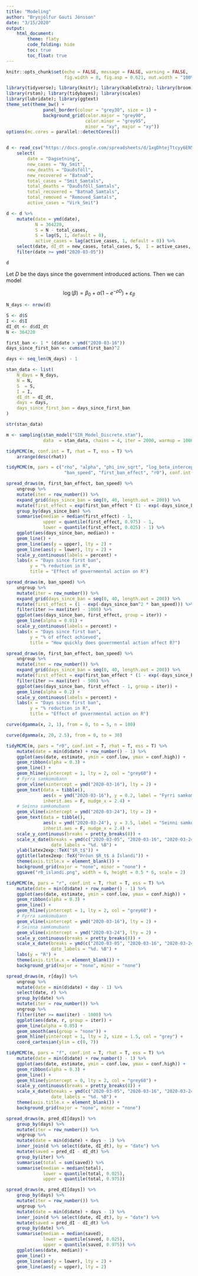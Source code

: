 ```yaml
---
title: "Modeling"
author: "Brynjólfur Gauti Jónsson"
date: "3/15/2020"
output: 
    html_document:
        theme: flaty
        code_folding: hide
        toc: true
        toc_float: true
---
```


```r
knitr::opts_chunk$set(echo = FALSE, message = FALSE, warning = FALSE, 
                      fig.width = 8, fig.asp = 0.621, out.width = "100%")
```

```r
library(tidyverse); library(knitr); library(kableExtra); library(broom); library(cowplot); 
library(rstan); library(tidybayes); library(scales)
library(lubridate); library(ggtext)
theme_set(theme_bw() + 
              panel_border(colour = "grey30", size = 1) + 
              background_grid(color.major = "grey90", 
                              color.minor = "grey95", 
                              minor = "xy", major = "xy"))
options(mc.cores = parallel::detectCores())


d <- read_csv("https://docs.google.com/spreadsheets/d/1xgDhtejTtcyy6EN5dbDp5W3TeJhKFRRgm6Xk0s0YFeA/export?format=csv&id=1xgDhtejTtcyy6EN5dbDp5W3TeJhKFRRgm6Xk0s0YFeA&gid=1788393542") %>% 
    select(
        date = "Dagsetning",
        new_cases = "Ny_Smit",
        new_deaths = "Dauðsföll",
        new_recovered = "Batnað", 
        total_cases = "Smit_Samtals",
        total_deaths = "Dauðsföll_Samtals",
        total_recovered = "Batnað_Samtals",
        total_removed = "Removed_Samtals",
        active_cases = "Virk_Smit")

d <- d %>% 
    mutate(date = ymd(date),
           N = 364220,
           S = N - total_cases,
           S = lag(S, 1, default = 0),
           active_cases = lag(active_cases, 1, default = 0)) %>% 
    select(date, dI_dt = new_cases, total_cases, S,  I = active_cases, R = total_removed, N) %>% 
    filter(date >= ymd("2020-03-05"))

d
```

Let $D$ be the days since the government introduced actions. Then we can model

$$
\log(\beta) = \beta_0 + \alpha (1 - e^{-\rho D}) + \varepsilon_\beta
$$

```r
N_days <- nrow(d)

S <- d$S
I <- d$I
dI_dt <- d$dI_dt
N <- 364220

first_ban <- 1 * (d$date > ymd("2020-03-16")) 
days_since_first_ban <- cumsum(first_ban)^2

days <- seq_len(N_days) - 1

stan_data <- list(
    N_days = N_days,
    N = N,
    S  = S,
    I = I,
    dI_dt = dI_dt,
    days = days,
    days_since_first_ban = days_since_first_ban
)

str(stan_data)
```


```r
m <- sampling(stan_model("SIR_Model_Discrete.stan"), 
              data  = stan_data, chains = 4, iter = 2000, warmup = 1000)
```

```r
tidyMCMC(m, conf.int = T, rhat = T, ess = T) %>% 
    arrange(desc(rhat))
```


```r
tidyMCMC(m, pars = c("rho", "alpha", "phi_inv_sqrt", "log_beta_intercept", 
                      "ban_speed", "first_ban_effect", "r0"), conf.int = T, rhat = T, ess = T)
```

```r
spread_draws(m, first_ban_effect, ban_speed) %>% 
    ungroup %>% 
    mutate(iter = row_number()) %>% 
    expand_grid(days_since_ban = seq(0, 40, length.out = 200)) %>% 
    mutate(first_effect = exp(first_ban_effect * (1 - exp(-days_since_ban^2 * ban_speed))),) %>% 
    group_by(days_since_ban) %>% 
    summarise(median = median(first_effect) - 1,
              upper = quantile(first_effect, 0.975) - 1,
              lower = quantile(first_effect, 0.025) - 1) %>% 
    ggplot(aes(days_since_ban, median)) +
    geom_line() +
    geom_line(aes(y = upper), lty = 2) +
    geom_line(aes(y = lower), lty = 2) +
    scale_y_continuous(labels = percent) +
    labs(x = "Days since first ban",
         y = "% reduction in R",
         title = "Effect of governmental action on R")
```

```r
spread_draws(m, ban_speed) %>% 
    ungroup %>% 
    mutate(iter = row_number()) %>% 
    expand_grid(days_since_ban = seq(0, 40, length.out = 200)) %>% 
    mutate(first_effect = (1 - exp(-days_since_ban^2 * ban_speed))) %>% 
    filter(iter >= max(iter) - 1000) %>% 
    ggplot(aes(days_since_ban, first_effect, group = iter)) +
    geom_line(alpha = 0.01) +
    scale_y_continuous(labels = percent) +
    labs(x = "Days since first ban",
         y = "% of effect achieved",
         title = "How quickly does governmental action affect R?")
```


```r
spread_draws(m, first_ban_effect, ban_speed) %>% 
    ungroup %>% 
    mutate(iter = row_number()) %>% 
    expand_grid(days_since_ban = seq(0, 40, length.out = 200)) %>% 
    mutate(first_effect = exp(first_ban_effect * (1 - exp(-days_since_ban^2 * ban_speed))),) %>% 
    filter(iter >= max(iter) - 500) %>% 
    ggplot(aes(days_since_ban, first_effect - 1, group = iter)) +
    geom_line(alpha = 0.2) +
    scale_y_continuous(labels = percent) +
    labs(x = "Days since first ban",
         y = "% reduction in R",
         title = "Effect of governmental action on R")
```

```r
curve(dgamma(x, 2, 1), from = 0, to = 5, n = 100)
```

```r
curve(dgamma(x, 20, 2.5), from = 0, to = 30)
```


```r
tidyMCMC(m, pars = "r0", conf.int = T, rhat = T, ess = T) %>% 
    mutate(date = min(d$date) + row_number() - 1) %>% 
    ggplot(aes(date, estimate, ymin = conf.low, ymax = conf.high)) +
    geom_ribbon(alpha = 0.3) +
    geom_line() +
    geom_hline(yintercept = 1, lty = 2, col = "grey60") +
    # Fyrra samkomubann
    geom_vline(xintercept = ymd("2020-03-16"), lty = 2) +
    geom_text(data = tibble(), 
              aes(x = ymd("2020-03-16"), y = 0.2, label = "Fyrri samkomubann"), 
              inherit.aes = F, nudge_x = 2.4) +
    # Seinna samkomubann
    geom_vline(xintercept = ymd("2020-03-24"), lty = 2) +
    geom_text(data = tibble(), 
              aes(x = ymd("2020-03-24"), y = 3.5, label = "Seinni samkomubann"), 
              inherit.aes = F, nudge_x = 2.4) +
    scale_y_continuous(breaks = pretty_breaks(8)) +
    scale_x_date(breaks = ymd(c("2020-03-05", "2020-03-16", "2020-03-24", "2020-04-01")),
                 date_labels = "%d. %B") +
    ylab(latex2exp::TeX("$R_t$")) + 
    ggtitle(latex2exp::TeX("Þróun $R_t$ á Íslandi")) +
    theme(axis.title.x = element_blank()) +
    background_grid(major = "none", minor = "none") +
    ggsave("r0_islandi.png", width = 6, height = 0.5 * 6, scale = 2)
```


```r
tidyMCMC(m, pars = "r", conf.int = T, rhat = T, ess = T) %>% 
    mutate(date = min(d$date) + row_number() - 1) %>% 
    ggplot(aes(date, estimate, ymin = conf.low, ymax = conf.high)) +
    geom_ribbon(alpha = 0.3) +
    geom_line() +
    geom_hline(yintercept = 1, lty = 2, col = "grey60") +
    # Fyrra samkomubann
    geom_vline(xintercept = ymd("2020-03-16"), lty = 2) +
    # Seinna samkomubann
    geom_vline(xintercept = ymd("2020-03-24"), lty = 2) +
    scale_y_continuous(breaks = pretty_breaks(8)) +
    scale_x_date(breaks = ymd(c("2020-03-05", "2020-03-16", "2020-03-24", "2020-04-01")),
                 date_labels = "%d. %B") +
    labs(y = "R") +
    theme(axis.title.x = element_blank()) +
    background_grid(major = "none", minor = "none")
```

```r
spread_draws(m, r[day]) %>% 
    ungroup %>% 
    mutate(date = min(d$date) + day - 1) %>% 
    select(date, r) %>% 
    group_by(date) %>% 
    mutate(iter = row_number()) %>% 
    ungroup %>% 
    filter(iter >= max(iter) - 1000) %>% 
    ggplot(aes(date, r, group = iter)) +
    geom_line(alpha = 0.05) +
    geom_smooth(aes(group = "none")) +
    geom_hline(yintercept = 1, lty = 2, size = 1.5, col = "grey") +
    coord_cartesian(ylim = c(0, 7))
```


```r
tidyMCMC(m, pars = "f", conf.int = T, rhat = T, ess = T) %>% 
    mutate(date = min(d$date) + row_number() - 1) %>% 
    ggplot(aes(date, estimate, ymin = conf.low, ymax = conf.high)) +
    geom_ribbon(alpha = 0.3) +
    geom_line() +
    geom_hline(yintercept = 0, lty = 2, col = "grey60") +
    scale_y_continuous(breaks = pretty_breaks(8)) +
    scale_x_date(breaks = ymd(c("2020-03-05", "2020-03-16", "2020-03-24", "2020-04-01")),
                 date_labels = "%d. %B") +
    theme(axis.title.x = element_blank()) +
    background_grid(major = "none", minor = "none")
```

```r
spread_draws(m, pred_dI[days]) %>% 
    group_by(days) %>% 
    mutate(iter = row_number()) %>% 
    ungroup %>% 
    mutate(date = min(d$date) + days - 1) %>% 
    inner_join(d %>% select(date, dI_dt), by = "date") %>% 
    mutate(saved = pred_dI - dI_dt) %>% 
    group_by(iter) %>% 
    summarise(total = sum(saved)) %>% 
    summarise(median = median(total),
              lower = quantile(total, 0.025),
              upper = quantile(total, 0.975))
```

```r
spread_draws(m, pred_dI[days]) %>% 
    group_by(days) %>% 
    mutate(iter = row_number()) %>% 
    ungroup %>% 
    mutate(date = min(d$date) + days - 1) %>% 
    inner_join(d %>% select(date, dI_dt), by = "date") %>% 
    mutate(saved = pred_dI - dI_dt) %>% 
    group_by(date) %>% 
    summarise(median = median(saved),
              lower = quantile(saved, 0.025),
              upper = quantile(saved, 0.975)) %>% 
    ggplot(aes(date, median)) +
    geom_line() +
    geom_line(aes(y = lower), lty = 2) +
    geom_line(aes(y = upper), lty = 2)
```